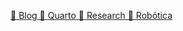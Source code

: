 <!-- _navigation.qmd -->
<!-- Estilo basico -->
<!-- <div class="text-center mb-4" style="border-bottom: 1px solid #eee; padding-bottom: 0.5rem;">
  <a href="index.qmd" class="mx-2">📘 Blog</a> | 
  <a href="research.qmd" class="mx-2">🔬 Research</a> | 
  <a href="robotics.qmd" class="mx-2">🤖 Robótica</a> | 
  <a href="quarto.qmd" class="mx-2">📄 Quarto</a>
</div> -->

<!-- Estilo sencillo. Simula el boton selccionado segun categoria -->
<!-- <div class="blog-navigation">
<a href="quarto.qmd" class="btn btn-secondary">Quarto</a>
<a href="research.qmd" class="btn btn-primary">Research</a>
<a href="robotics.qmd" class="btn btn-secondary">Robotics</a>
</div> -->

<!-- Estilo mejorado -->
<div class="category-nav">
  <a href="index.qmd" class="category-btn blog-btn">
    <span class="emoji">📘</span>
    <span class="text">Blog</span>
  </a>
  <a href="quarto.qmd" class="category-btn quarto-btn">
    <span class="emoji">📄</span>
    <span class="text">Quarto</span>
  </a>
  <a href="research.qmd" class="category-btn research-btn">
    <span class="emoji">🔬</span>
    <span class="text">Research</span>
  </a>
  <a href="robotics.qmd" class="category-btn robotics-btn">
    <span class="emoji">🤖</span>
    <span class="text">Robótica</span>
  </a>
</div>
